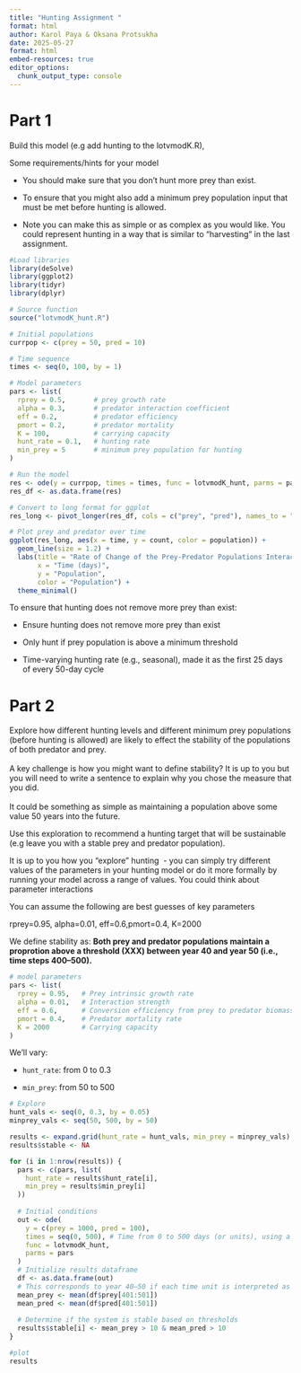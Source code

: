 ```yaml
---
title: "Hunting Assignment "
format: html
author: Karol Paya & Oksana Protsukha
date: 2025-05-27
format: html
embed-resources: true
editor_options: 
  chunk_output_type: console
---
```


# Part 1

Build this model (e.g add hunting to the lotvmodK.R),

Some requirements/hints for your model

-   You should make sure that you don't hunt more prey than exist.

-   To ensure that you might also add a minimum prey population input that must be met before hunting is allowed.

-   Note you can make this as simple or as complex as you would like. You could represent hunting in a way that is similar to "harvesting" in the last assignment. 

```r
#Load libraries
library(deSolve)
library(ggplot2)
library(tidyr)
library(dplyr)

# Source function
source("lotvmodK_hunt.R")
```

```r
# Initial populations
currpop <- c(prey = 50, pred = 10)

# Time sequence
times <- seq(0, 100, by = 1)

# Model parameters
pars <- list(
  rprey = 0.5,       # prey growth rate
  alpha = 0.3,       # predator interaction coefficient
  eff = 0.2,         # predator efficiency
  pmort = 0.2,       # predator mortality
  K = 100,           # carrying capacity
  hunt_rate = 0.1,   # hunting rate
  min_prey = 5       # minimum prey population for hunting
)

# Run the model
res <- ode(y = currpop, times = times, func = lotvmodK_hunt, parms = pars)
res_df <- as.data.frame(res)
```

```r
# Convert to long format for ggplot
res_long <- pivot_longer(res_df, cols = c("prey", "pred"), names_to = "population", values_to = "count")

# Plot prey and predator over time
ggplot(res_long, aes(x = time, y = count, color = population)) +
  geom_line(size = 1.2) +
  labs(title = "Rate of Change of the Prey-Predator Populations Interaction (with Hunting)",
       x = "Time (days)",
       y = "Population",
       color = "Population") +
  theme_minimal()
```

To ensure that hunting does not remove more prey than exist:

-   Ensure hunting does not remove more prey than exist

-   Only hunt if prey population is above a minimum threshold

-   Time-varying hunting rate (e.g., seasonal), made it as the first 25 days of every 50-day cycle

# Part 2

Explore how different hunting levels and different minimum prey populations (before hunting is allowed) are likely to effect the stability of the populations of both predator and prey.\
\
A key challenge is how you might want to define stability? It is up to you but you will need to write a sentence to explain why you chose the measure that you did. \
\
It could be something as simple as maintaining a population above some value 50 years into the future.  

Use this exploration to recommend a hunting target that will be sustainable (e.g leave you with a stable prey and predator population).

It is up to you how you "explore" hunting  - you can simply try different values of the parameters in your hunting model or do it more formally by running your model across a range of values. You could think about parameter interactions

You can assume the following are best guesses of key parameters

rprey=0.95, alpha=0.01, eff=0.6,pmort=0.4, K=2000

We define stability as: **Both prey and predator populations maintain a proprotion above a threshold (XXX) between year 40 and year 50 (i.e., time steps 400–500).**

```r
# model parameters
pars <- list(
  rprey = 0.95,   # Prey intrinsic growth rate
  alpha = 0.01,   # Interaction strength
  eff = 0.6,      # Conversion efficiency from prey to predator biomass
  pmort = 0.4,    # Predator mortality rate
  K = 2000        # Carrying capacity
)
```

We'll vary:

-   `hunt_rate`: from 0 to 0.3

-   `min_prey`: from 50 to 500

```r
# Explore
hunt_vals <- seq(0, 0.3, by = 0.05)
minprey_vals <- seq(50, 500, by = 50)

results <- expand.grid(hunt_rate = hunt_vals, min_prey = minprey_vals)
results$stable <- NA

for (i in 1:nrow(results)) {
  pars <- c(pars, list(
    hunt_rate = results$hunt_rate[i],
    min_prey = results$min_prey[i]
  ))
  
  # Initial conditions
  out <- ode(
    y = c(prey = 1000, pred = 100),
    times = seq(0, 500), # Time from 0 to 500 days (or units), using a step of 1
    func = lotvmodK_hunt,
    parms = pars
  )
  # Initialize results dataframe
  df <- as.data.frame(out)
  # This corresponds to year 40–50 if each time unit is interpreted as 0.1 years
  mean_prey <- mean(df$prey[401:501])
  mean_pred <- mean(df$pred[401:501])
  
  # Determine if the system is stable based on thresholds
  results$stable[i] <- mean_prey > 10 & mean_pred > 10 
}
```

```r

#plot
results
```
